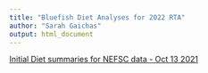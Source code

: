 ```yaml
---
title: "Bluefish Diet Analyses for 2022 RTA"
author: "Sarah Gaichas"
output: html_document
---
```


<!-- ADD LINKS BELOW, note, using the RMD link syntax will open the presentation in the same tab, which is annoying. Use the html with the "_blank" to fix that behavior -->
 

<a href="https://ices-eg.github.io/bluefishdiet/DietSummary.html" target="_blank"> Initial Diet summaries for NEFSC data - Oct 13 2021 </a>


